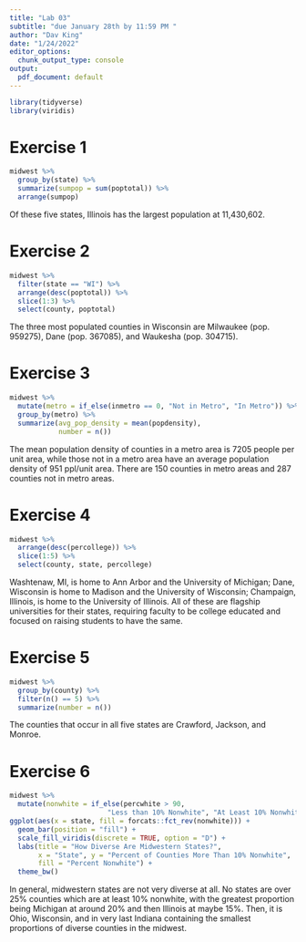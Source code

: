 ---
title: "Lab 03"
subtitle: "due January 28th by 11:59 PM "
author: "Dav King"
date: "1/24/2022"
editor_options: 
  chunk_output_type: console
output:
  pdf_document: default
---

```{r load-packages, message = FALSE}
library(tidyverse)
library(viridis)
```

# Exercise 1

```{r largest_population}
midwest %>%
  group_by(state) %>%
  summarize(sumpop = sum(poptotal)) %>%
  arrange(sumpop)
```

Of these five states, Illinois has the largest population at 11,430,602.

# Exercise 2

```{r wisconsin_counties}
midwest %>%
  filter(state == "WI") %>%
  arrange(desc(poptotal)) %>%
  slice(1:3) %>%
  select(county, poptotal)
```

The three most populated counties in Wisconsin are Milwaukee (pop. 959275), Dane
(pop. 367085), and Waukesha (pop. 304715).

# Exercise 3

```{r population_density}
midwest %>%
  mutate(metro = if_else(inmetro == 0, "Not in Metro", "In Metro")) %>%
  group_by(metro) %>%
  summarize(avg_pop_density = mean(popdensity),
            number = n())
```

The mean population density of counties in a metro area is 7205 people per unit 
area, while those not in a metro area have an average population density of 951 
ppl/unit area. There are 150 counties in metro areas and 287 counties not in 
metro areas.

# Exercise 4

```{r college_degree}
midwest %>%
  arrange(desc(percollege)) %>%
  slice(1:5) %>%
  select(county, state, percollege)
```

Washtenaw, MI, is home to Ann Arbor and the University of Michigan; Dane, 
Wisconsin is home to Madison and the University of Wisconsin; Champaign, 
Illinois, is home to the University of Illinois. All of these are flagship 
universities for their states, requiring faculty to be college educated and 
focused on raising students to have the same.

# Exercise 5

```{r common_county_names}
midwest %>%
  group_by(county) %>%
  filter(n() == 5) %>%
  summarize(number = n())
```

The counties that occur in all five states are Crawford, Jackson, and Monroe.

# Exercise 6

```{r midwestern_diversity}
midwest %>%
  mutate(nonwhite = if_else(percwhite > 90, 
                        "Less than 10% Nonwhite", "At Least 10% Nonwhite")) %>%
ggplot(aes(x = state, fill = forcats::fct_rev(nonwhite))) +
  geom_bar(position = "fill") +
  scale_fill_viridis(discrete = TRUE, option = "D") +
  labs(title = "How Diverse Are Midwestern States?",
       x = "State", y = "Percent of Counties More Than 10% Nonwhite",
       fill = "Percent Nonwhite") +
  theme_bw()
```

In general, midwestern states are not very diverse at all. No states are over 
25% counties which are at least 10% nonwhite, with the greatest proportion being
Michigan at around 20% and then Illinois at maybe 15%. Then, it is Ohio, 
Wisconsin, and in very last Indiana containing the smallest proportions of 
diverse counties in the midwest.